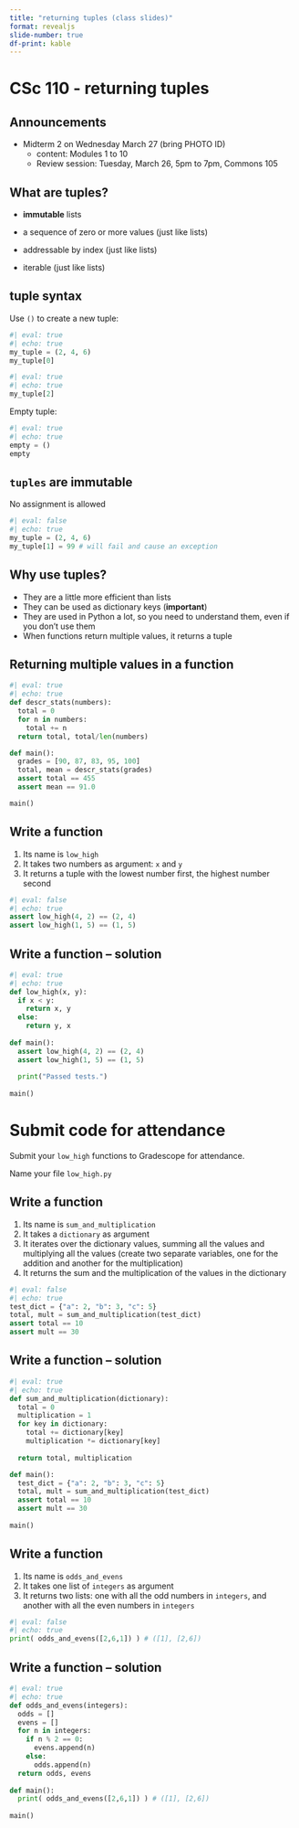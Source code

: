 ```yaml
---
title: "returning tuples (class slides)"
format: revealjs
slide-number: true
df-print: kable
---
```


# CSc 110 - returning tuples


## Announcements

* Midterm 2 on Wednesday March 27 (bring PHOTO ID)
  * content: Modules 1 to 10
  * Review session: Tuesday, March 26, 5pm to 7pm, Commons 105

## What are tuples?

-   **immutable** lists

-   a sequence of zero or more values (just like lists)

-   addressable by index (just like lists)

-   iterable (just like lists)

## tuple syntax

Use `()` to create a new tuple:

```python
#| eval: true
#| echo: true
my_tuple = (2, 4, 6)
my_tuple[0]
```

```python
#| eval: true
#| echo: true
my_tuple[2]
```

Empty tuple:

```python
#| eval: true
#| echo: true
empty = ()
empty
```

## `tuples` are immutable

No assignment is allowed

```python
#| eval: false
#| echo: true
my_tuple = (2, 4, 6)
my_tuple[1] = 99 # will fail and cause an exception
```

## Why use tuples?

* They are a little more efficient than lists
* They can be used as dictionary keys (**important**)
* They are used in Python a lot, so you need to understand them, even if you don't use them
* When functions return multiple values, it returns a tuple

## Returning multiple values in a function

```python
#| eval: true
#| echo: true
def descr_stats(numbers):
  total = 0
  for n in numbers:
    total += n
  return total, total/len(numbers)

def main():
  grades = [90, 87, 83, 95, 100]
  total, mean = descr_stats(grades)
  assert total == 455
  assert mean == 91.0

main()
```

## Write a function

1. Its name is `low_high`
1. It takes two numbers as argument: `x` and `y`
1. It returns a tuple with the lowest number first, the highest number second

```python
#| eval: false
#| echo: true
assert low_high(4, 2) == (2, 4)
assert low_high(1, 5) == (1, 5)
```

## Write a function -- solution

```python
#| eval: true
#| echo: true
def low_high(x, y):
  if x < y:
    return x, y
  else:
    return y, x
  
def main():
  assert low_high(4, 2) == (2, 4)
  assert low_high(1, 5) == (1, 5)
  
  print("Passed tests.")
  
main()
```

# Submit code for attendance

Submit your `low_high` functions to Gradescope for attendance.

Name your file `low_high.py`

## Write a function

1. Its name is `sum_and_multiplication`
1. It takes a `dictionary` as argument
1. It iterates over the dictionary values, summing all the values and multiplying all the values (create two separate variables, one for the addition and another for the multiplication)
1. It returns the sum and the multiplication of the values in the dictionary

```python
#| eval: false
#| echo: true
test_dict = {"a": 2, "b": 3, "c": 5}
total, mult = sum_and_multiplication(test_dict)
assert total == 10
assert mult == 30
```

## Write a function -- solution

```python
#| eval: true
#| echo: true
def sum_and_multiplication(dictionary):
  total = 0
  multiplication = 1
  for key in dictionary:
    total += dictionary[key]
    multiplication *= dictionary[key]
    
  return total, multiplication

def main():
  test_dict = {"a": 2, "b": 3, "c": 5}
  total, mult = sum_and_multiplication(test_dict)
  assert total == 10
  assert mult == 30
  
main()
```

## Write a function

1. Its name is `odds_and_evens`
1. It takes one list of `integers` as argument
1. It returns two lists: one with all the odd numbers in `integers`, and another with all the even numbers in `integers`

```python
#| eval: false
#| echo: true
print( odds_and_evens([2,6,1]) ) # ([1], [2,6])
```

## Write a function -- solution

```python
#| eval: true
#| echo: true
def odds_and_evens(integers):
  odds = []
  evens = []
  for n in integers:
    if n % 2 == 0:
      evens.append(n)
    else:
      odds.append(n)
  return odds, evens
      
def main():
  print( odds_and_evens([2,6,1]) ) # ([1], [2,6])
  
main()
```

